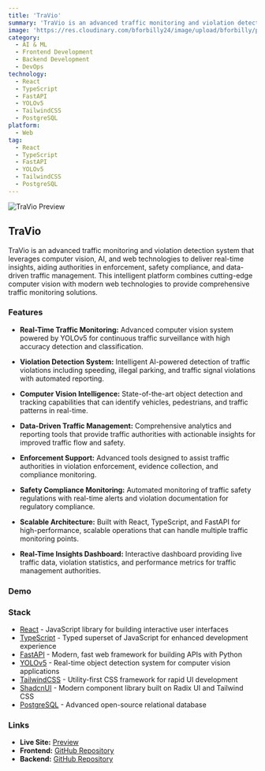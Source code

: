 ```yaml
---
title: 'TraVio'
summary: 'TraVio is an advanced traffic monitoring and violation detection system that leverages computer vision, AI, and web technologies to deliver real-time insights, aiding authorities in enforcement, safety compliance, and data-driven traffic management.'
image: 'https://res.cloudinary.com/bforbilly24/image/upload/bforbilly/projects/travio.webp'
category:
  - AI & ML
  - Frontend Development
  - Backend Development
  - DevOps
technology:
  - React
  - TypeScript
  - FastAPI
  - YOLOv5
  - TailwindCSS
  - PostgreSQL
platform:
  - Web
tag:
  - React
  - TypeScript
  - FastAPI
  - YOLOv5
  - TailwindCSS
  - PostgreSQL
---
```


![TraVio Preview](https://res.cloudinary.com/bforbilly24/image/upload/bforbilly/projects/travio.webp)

## TraVio

TraVio is an advanced traffic monitoring and violation detection system that leverages computer vision, AI, and web technologies to deliver real-time insights, aiding authorities in enforcement, safety compliance, and data-driven traffic management. This intelligent platform combines cutting-edge computer vision with modern web technologies to provide comprehensive traffic monitoring solutions.

### Features

- **Real-Time Traffic Monitoring:** Advanced computer vision system powered by YOLOv5 for continuous traffic surveillance with high accuracy detection and classification.

- **Violation Detection System:** Intelligent AI-powered detection of traffic violations including speeding, illegal parking, and traffic signal violations with automated reporting.

- **Computer Vision Intelligence:** State-of-the-art object detection and tracking capabilities that can identify vehicles, pedestrians, and traffic patterns in real-time.

- **Data-Driven Traffic Management:** Comprehensive analytics and reporting tools that provide traffic authorities with actionable insights for improved traffic flow and safety.

- **Enforcement Support:** Advanced tools designed to assist traffic authorities in violation enforcement, evidence collection, and compliance monitoring.

- **Safety Compliance Monitoring:** Automated monitoring of traffic safety regulations with real-time alerts and violation documentation for regulatory compliance.

- **Scalable Architecture:** Built with React, TypeScript, and FastAPI for high-performance, scalable operations that can handle multiple traffic monitoring points.

- **Real-Time Insights Dashboard:** Interactive dashboard providing live traffic data, violation statistics, and performance metrics for traffic management authorities.

### Demo


<div className="flex justify-center">
  <div className="relative">
    <Safari
      url="travio-knowing.circleit.dev"
      className="!w-full !h-auto"
      videoSrc="https://res.cloudinary.com/bforbilly/video/upload/bforbilly/projects/demo/demo-travio"
      mode="default"
    />
  </div>
</div>

### Stack

- [React](https://reactjs.org) - JavaScript library for building interactive user interfaces
- [TypeScript](https://www.typescriptlang.org) - Typed superset of JavaScript for enhanced development experience
- [FastAPI](https://fastapi.tiangolo.com) - Modern, fast web framework for building APIs with Python
- [YOLOv5](https://github.com/ultralytics/yolov5) - Real-time object detection system for computer vision applications
- [TailwindCSS](https://tailwindcss.com) - Utility-first CSS framework for rapid UI development
- [ShadcnUI](https://ui.shadcn.com) - Modern component library built on Radix UI and Tailwind CSS
- [PostgreSQL](https://www.postgresql.org) - Advanced open-source relational database

### Links

- **Live Site:** [Preview](https://travio-knowing.circleit.dev)
- **Frontend:** [GitHub Repository](https://github.com/bforbilly24/trafficviolation-react-frontend-app)
- **Backend:** [GitHub Repository](https://github.com/Troyyiii/detectiontrafficviolation-fastapi-backend)
